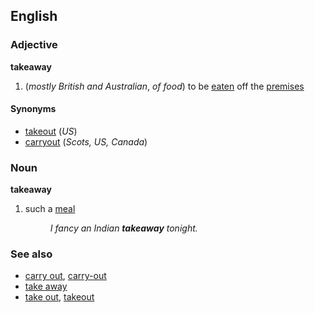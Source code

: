 ==English==
===Adjective===
'''takeaway'''

#(''mostly British and Australian'', ''of food'') to be [[eaten]] off the [[premises]]

====Synonyms====
*[[takeout]] (''US'')
*[[carryout]] (''Scots, US, Canada'')

===Noun===
'''takeaway'''

# such a [[meal]]
#:''I fancy an Indian '''takeaway''' tonight.''

===See also===
*[[carry out]], [[carry-out]]
*[[take away]]
*[[take out]], [[takeout]]